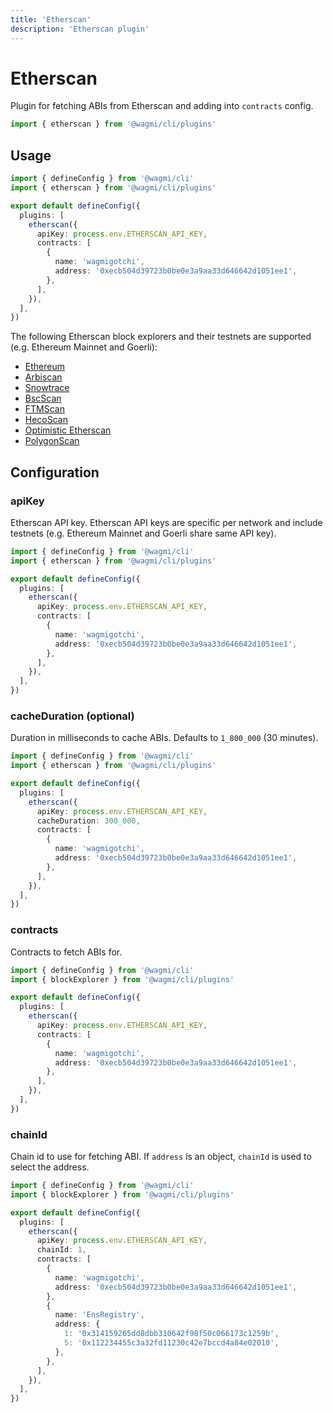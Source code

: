 ```yaml
---
title: 'Etherscan'
description: 'Etherscan plugin'
---
```



# Etherscan

Plugin for fetching ABIs from Etherscan and adding into `contracts` config.

```ts
import { etherscan } from '@wagmi/cli/plugins'
```

## Usage

```ts
import { defineConfig } from '@wagmi/cli'
import { etherscan } from '@wagmi/cli/plugins'

export default defineConfig({
  plugins: [
    etherscan({
      apiKey: process.env.ETHERSCAN_API_KEY,
      contracts: [
        {
          name: 'wagmigotchi',
          address: '0xecb504d39723b0be0e3a9aa33d646642d1051ee1',
        },
      ],
    }),
  ],
})
```

The following Etherscan block explorers and their testnets are supported (e.g. Ethereum Mainnet and Goerli):

- [Ethereum](https://etherscan.io)
- [Arbiscan](https://arbiscan.io)
- [Snowtrace](https://snowtrace.io)
- [BscScan](https://bscscan.com)
- [FTMScan](https://ftmscan.com)
- [HecoScan](https://hecoinfo.com)
- [Optimistic Etherscan](https://optimistic.etherscan.io)
- [PolygonScan](https://polygonscan.com)

## Configuration

### apiKey

Etherscan API key. Etherscan API keys are specific per network and include testnets (e.g. Ethereum Mainnet and Goerli share same API key).

```ts {7}
import { defineConfig } from '@wagmi/cli'
import { etherscan } from '@wagmi/cli/plugins'

export default defineConfig({
  plugins: [
    etherscan({
      apiKey: process.env.ETHERSCAN_API_KEY,
      contracts: [
        {
          name: 'wagmigotchi',
          address: '0xecb504d39723b0be0e3a9aa33d646642d1051ee1',
        },
      ],
    }),
  ],
})
```

### cacheDuration (optional)

Duration in milliseconds to cache ABIs. Defaults to `1_800_000` (30 minutes).

```ts {8}
import { defineConfig } from '@wagmi/cli'
import { etherscan } from '@wagmi/cli/plugins'

export default defineConfig({
  plugins: [
    etherscan({
      apiKey: process.env.ETHERSCAN_API_KEY,
      cacheDuration: 300_000,
      contracts: [
        {
          name: 'wagmigotchi',
          address: '0xecb504d39723b0be0e3a9aa33d646642d1051ee1',
        },
      ],
    }),
  ],
})
```

### contracts

Contracts to fetch ABIs for.

```ts {8-13}
import { defineConfig } from '@wagmi/cli'
import { blockExplorer } from '@wagmi/cli/plugins'

export default defineConfig({
  plugins: [
    etherscan({
      apiKey: process.env.ETHERSCAN_API_KEY,
      contracts: [
        {
          name: 'wagmigotchi',
          address: '0xecb504d39723b0be0e3a9aa33d646642d1051ee1',
        },
      ],
    }),
  ],
})
```

### chainId

Chain id to use for fetching ABI. If `address` is an object, `chainId` is used to select the address.

```ts {8,17}
import { defineConfig } from '@wagmi/cli'
import { blockExplorer } from '@wagmi/cli/plugins'

export default defineConfig({
  plugins: [
    etherscan({
      apiKey: process.env.ETHERSCAN_API_KEY,
      chainId: 1,
      contracts: [
        {
          name: 'wagmigotchi',
          address: '0xecb504d39723b0be0e3a9aa33d646642d1051ee1',
        },
        {
          name: 'EnsRegistry',
          address: {
            1: '0x314159265dd8dbb310642f98f50c066173c1259b',
            5: '0x112234455c3a32fd11230c42e7bccd4a84e02010',
          },
        },
      ],
    }),
  ],
})
```
